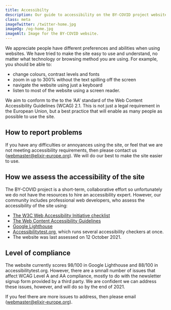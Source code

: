 ```yaml
---
title: Accessibilty
description: Our guide to accessibility on the BY-COVID project website.
class: meta
imageTwitter: /twitter-home.jpg
imageOg: /og-home.jpg
imageAlt: Image for the BY-COVID website.
---
```




<Container>
  <Row>
   <Col xs={12} sm={12} lg={7}>

We appreciate people have different preferences and abilities when using websites. We have tried to make the site easy to use and understand, no matter what technology or browsing method you are using. For example, you should be able to:

* change colours, contrast levels and fonts
* zoom in up to 300% without the text spilling off the screen
* navigate the website using just a keyboard
* listen to most of the website using a screen reader.

We aim to conform to the to the ‘AA’ standard of the Web Content Accessibility Guidelines (WCAG) 2.1. This is not just a legal requirement in the European Union, but a best practice that will enable as many people as possible to use the site.

## How to report problems

If you have any difficulties or annoyances using the site, or feel that we are not meeting accessibility requirements, then please contact us (webmaster@elixir-europe.org). We will do our best to make the site easier to use.

## How we assess the accessibility of the site

The BY-COVID project is a short-term, collaborative effort so unfortunately we do not have the resources to hire an accessibility expert. However, our community includes professional web developers, who assess the accessibility of the site using:

* [The W3C Web Accessibility Initiative checklist](https://www.w3.org/WAI/test-evaluate/preliminary/)
* [The Web Content Accessibility Guidelines](https://www.w3.org/TR/WCAG21/)
* [Google Lighthouse](https://developers.google.com/web/tools/lighthouse/)
* [Accessibilitytest.org](https://accessibilitytest.org/), which runs several accessibility checkers at once.
* The website was last assessed on 12 October 2021.

## Level of compliance

The website currently scores 98/100 in Google Lighthouse and 88/100 in accessibilitytest.org. However, there are a smnall number of issues that affect WCAG Level A and AA compliance, mostly to do with the newsletter signup form provided by a third party. We are confident we can address these issues, however, and will do so by the end of 2021.


If you feel there are more issues to address, then please email ([webmaster@elixir-europe.org](mailto:webmaster@elixir-europe.org)).


</Col>
</Row>
</Container>
